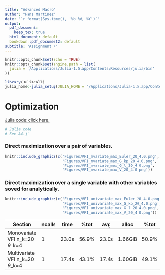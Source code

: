 ```yaml
---
title: "Advanced Macro"
author: "Hans Martinez"
date: "`r format(Sys.time(), '%b %d, %Y')`"
output:
  pdf_document:
    keep_tex: true
  html_document: default
  bookdown::pdf_document2: default
subtitle: "Assignment 4"
---
```


```r
knitr::opts_chunk$set(echo = TRUE)
knitr::opts_chunk$set(engine.path = list(
  julia = '/Applications/Julia-1.5.app/Contents/Resources/julia/bin'
))
```
```r
library(JuliaCall)
julia_home<-julia_setup(JULIA_HOME = "/Applications/Julia-1.5.app/Contents/Resources/julia/bin")
```

<!-- ```{=latex} -->
# Optimization



[Julia code: click here.](https://github.com/hans-mtz/AdvMacro/blob/master/A4.jl)

```julia
# Julia code
# See A4.jl

```

### Direct maximization over a pair of variables.

```r
knitr::include_graphics(c('Figures/VFI_mvariate_max_Euler_20_4.0.png',
                          'Figures/VFI_mvariate_max_G_kp_20_4.0.png',
                          'Figures/VFI_mvariate_max_G_l_20_4.0.png',
                          'Figures/VFI_mvariate_max_V_20_4.0.png'))
```

### Direct maximization over a single variable with other variables soved for analytically.

```r
knitr::include_graphics(c('Figures/VFI_univariate_max_Euler_20_4.0.png',
                          'Figures/VFI_univariate_max_G_kp_20_4.0.png',
                          'Figures/VFI_univariate_max_G_l_20_4.0.png',
                          'Figures/VFI_univariate_max_V_20_4.0.png'))

```



 Section                        | ncalls  |   time |  %tot |    avg |    alloc |  %tot |     avg
 -------------------------------|---------|--------|------|---------|----------|--------|-------
 Monovariate VFI n_k=20 $\theta$_k=4   |      1  |  23.0s | 56.9% |  23.0s |  1.66GiB | 50.9% | 1.66GiB
 Multivariate VFI n_k=20 $\theta$_k=4  |      1  |  17.4s | 43.1% |  17.4s |  1.60GiB | 49.1% | 1.60GiB

